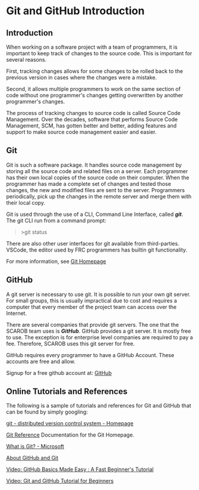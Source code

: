 # Git and GitHub Introduction

## Introduction

When working on a software project with a team of programmers, it is important
to keep track of changes to the source code.  This is important for several
reasons.

First, tracking changes allows for some changes to be rolled back to the 
previous version in cases where the changes were a mistake.  

Second, it allows multiple programmers to work on the same section of code
without one programmer's changes getting overwritten by another programmer's
changes.

The process of tracking changes to source code is called Source Code Management.
Over the decades, software that performs Source Code Management, SCM, has
gotten better and better, adding features and support to make source code
management easier and easier.

## Git

Git is such a software package.  It handles source code management by storing
all the source code and related files on a server.  Each programmer
has their own local copies of the source code on their computer.  When the
programmer has made a complete set of changes and tested those changes, 
the new and modified files are sent to the server.  Programmers
periodically, pick up the changes in the remote server and merge them
with their local copy.

Git is used through the use of a CLI, Command Line Interface, called 
***git***.  The git CLI run from a command prompt:

> \>git status

There are also other user interfaces for git available from third-parties.
VSCode, the editor used by FRC programmers has builtin git functionality.

For more information, see [Git Homepage](https://git-scm.com "git Home Page")

## GitHub

A git server is necessary to use git.  It is possible to run your own git server.
For small groups, this is usually impractical due to cost and requires a computer
that every member of the project team can access over the Internet.

There are several companies that provide git servers. The one that the SCAROB
team uses is ***GitHub***.  GitHub provides a git server.  It is mostly 
free to use.  The exception is for enterprise level companies are required to 
pay a fee.  Therefore, SCAROB uses this git server for free.

GitHub requires every programmer to have a GitHub Account.  These accounts are
free and allow.

Signup for a free github account at: [GitHub](https://github.com/ "GitHub")


## Online Tutorials and References 

The following is a sample of tutorials and references for Git and GitHub
that can be found by simply googling:

[git - distributed version control system - Homepage](https://git-scm.com/ "GIT Hompage")

[ Git Reference](https://git-scm.com/docs "git SCM Reference") 
Documentation for the Git Homepage.

[What is Git? - Microsoft](https://learn.microsoft.com/en-us/devops/develop/git/what-is-git "What is Git?")

[About GitHub and Git](https://docs.github.com/en/get-started/start-your-journey/about-github-and-git "About GitHub and Git")

[Video: GitHub Basics Made Easy : A Fast Beginner's Tutorial]( https://www.youtube.com/watch?v=Oaj3RBIoGFc  "GitHub Basics Made Easy : A Fast Beginner's Tutorial")

[Video: Git and GitHub Tutorial for Beginners](https://www.youtube.com/watch?v=tRZGeaHPoaw "Git and GitHub Tutorial for Beginners")

